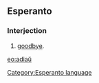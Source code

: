 ==Esperanto==
===Interjection===
# [[goodbye]].

[[eo:adiaŭ]]
[[Category:Esperanto language]]
{{Universala Vortaro}}
